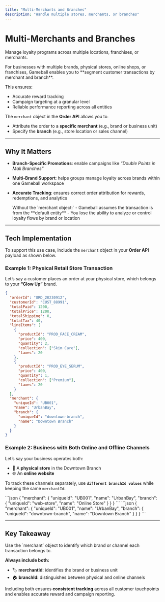 ```yaml
---
title: "Multi-Merchants and Branches"
description: "Handle multiple stores, merchants, or branches"
---
```


# Multi-Merchants and Branches

Manage loyalty programs across multiple locations, franchises, or merchants.

<Info>
  For businesses with multiple brands, physical stores, online shops, or franchises, Gameball enables you to **segment customer transactions by merchant and branch**.
</Info>

This ensures:

- Accurate reward tracking
- Campaign targeting at a granular level
- Reliable performance reporting across all entities

The `merchant` object in the **Order API** allows you to:

- Attribute the order to a **specific merchant** (e.g., brand or business unit)
- Specify the **branch** (e.g., store location or sales channel)

---

## Why It Matters

- **Branch-Specific Promotions**: enable campaigns like _“Double Points in Mall Branches”_
- **Multi-Brand Support**: helps groups manage loyalty across brands within one Gameball workspace
- **Accurate Tracking**: ensures correct order attribution for rewards, redemptions, and analytics

  <Warning>
    Without the `merchant object:`
    - Gameball assumes the transaction is from the **default entity**
    - You lose the ability to analyze or control loyalty flows by brand or location
  </Warning>

---

## Tech Implementation

To support this use case, include the `merchant` object in your **Order API** payload as shown below.

### Example 1: Physical Retail Store Transaction

Let’s say a customer places an order at your physical store, which belongs to your **“Glow Up”** brand.

```json
{
  "orderId": "ORD_20230912",
  "customerId": "CUST_88991",
  "totalPaid": 1200,
  "totalPrice": 1200,
  "totalShipping": 0,
  "totalTax": 40,
  "lineItems": [
    {
      "productId": "PROD_FACE_CREAM",
      "price": 400,
      "quantity": 2,
      "collection": ["Skin Care"],
      "taxes": 20
    },
    {
      "productId": "PROD_EYE_SERUM",
      "price": 400,
      "quantity": 1,
      "collection": ["Premium"],
      "taxes": 20
    }
  ],
  "merchant": {
    "uniqueId": "UB001",
    "name": "UrbanBay",
    "branch": {
      "uniqueId": "downtown-branch",
      "name": "Downtown Branch"
    }
  }
}
```

### Example 2: Business with Both Online and Offline Channels

Let’s say your business operates both:

- 🏬 A **physical store** in the Downtown Branch
- 🌐 An **online website**

To track these channels separately, use **`different branchId values`** while keeping the same `merchantId`.

<Tabs>
  <Tab title="🌐 Online Order Example">
    ```json
    {
      "merchant": {
        "uniqueId": "UB001",
        "name": "UrbanBay",
        "branch": {
          "uniqueId": "web-store",
          "name": "Online Store"
        }
      }
    }
    ```
  </Tab>
  <Tab title="🏬 Offline Store Example">
    ```json
    {
     "merchant": {
       "uniqueId": "UB001",
       "name": "UrbanBay",
       "branch": {
         "uniqueId": "downtown-branch",
         "name": "Downtown Branch"
       }
     }
    }
    ```
  </Tab>
</Tabs>

---

## Key Takeaway

<Check>
    Use the `merchant` object to identify which brand or channel each transaction belongs to.
</Check>

**Always include both:**

- 🏷️ **merchantId**: identifies the brand or business unit
- 🏠 **branchId**: distinguishes between physical and online channels

Including both ensures **consistent tracking** across all customer touchpoints and enables accurate reward and campaign reporting.

